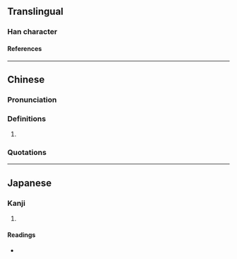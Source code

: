 {{character info/new}}
==Translingual==

===Han character===
{{Han char|rn=9|rad=人|as=08|sn=10|four=23240|canj=OMPM|ids=⿰亻武}}

====References====
{{Han ref|kx=0109.170|dkj=00807|hdz=10169.170|uh=5035}}

----

==Chinese==
{{zh-forms}}

===Pronunciation===
{{zh-pron
|m=wǔ
|c=mou5
|cat=
}}

===Definitions===
{{zh-hanzi}}

# {{n-g|Only used in personal names.}}

===Quotations===
{{rfquote|zh|三國志}}

----

==Japanese==

===Kanji===
{{ja-kanji|grade=|rs=人08}}

# {{defn|ja|sort=人08}}

====Readings====
* {{ja-readings|on=[[ぶ]] (bu), [[む]] (mu)|kun=}}